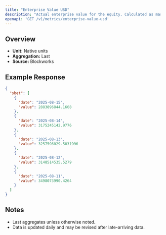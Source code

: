 ```yaml
---
title: "Enterprise Value USD"
description: "Actual enterprise value for the equity. Calculated as market cap - liabilities + assets"
openapi: 'GET /v1/metrics/enterprise-value-usd'
---
```


## Overview

- **Unit:** Native units
- **Aggregation:** Last
- **Source:** Blockworks

## Example Response

```json
{
  "sbet": [
    {
      "date": "2025-08-15",
      "value": 2883896844.1668
    },
    {
      "date": "2025-08-14",
      "value": 3175245142.9776
    },
    {
      "date": "2025-08-13",
      "value": 3257596029.5031996
    },
    {
      "date": "2025-08-12",
      "value": 3148514535.5279
    },
    {
      "date": "2025-08-11",
      "value": 3498073990.4264
    }
  ]
}
```

## Notes
- Last aggregates unless otherwise noted.
- Data is updated daily and may be revised after late-arriving data.
